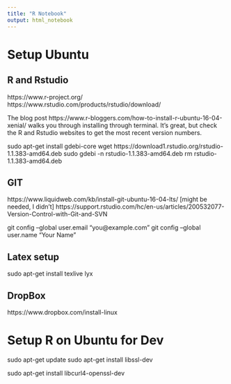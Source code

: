 ```yaml
---
title: "R Notebook"
output: html_notebook
---
```



# Setup Ubuntu 

## R and Rstudio
https://www.r-project.org/
https://www.rstudio.com/products/rstudio/download/

The blog post https://www.r-bloggers.com/how-to-install-r-ubuntu-16-04-xenial/ walks you through installing through terminal. It's great, but check the R and Rstudio websites to get the most recent version numbers.

sudo apt-get install gdebi-core
wget https://download1.rstudio.org/rstudio-1.1.383-amd64.deb
sudo gdebi -n rstudio-1.1.383-amd64.deb
rm rstudio-1.1.383-amd64.deb


## GIT
https://www.liquidweb.com/kb/install-git-ubuntu-16-04-lts/
[might be needed, I didn't] https://support.rstudio.com/hc/en-us/articles/200532077-Version-Control-with-Git-and-SVN

  git config --global user.email "you@example.com"
  git config --global user.name "Your Name"




## Latex setup

sudo apt-get install texlive lyx


## DropBox
https://www.dropbox.com/install-linux





# Setup R on Ubuntu for Dev
sudo apt-get update
sudo apt-get install libssl-dev

sudo apt-get install libcurl4-openssl-dev
